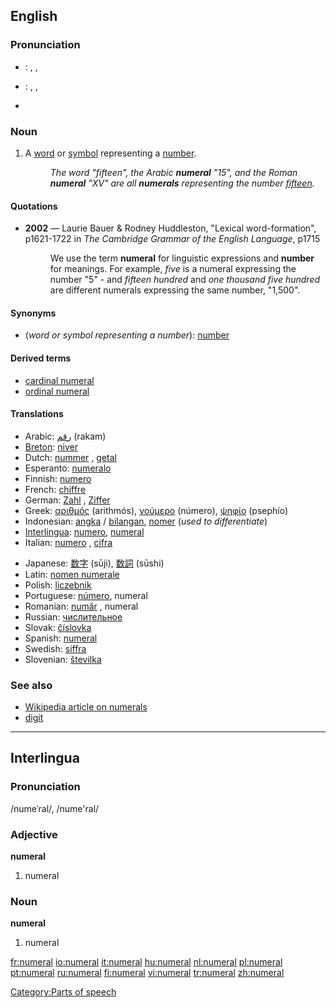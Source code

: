 ==English==

===Pronunciation===
*{{italbrac|[[RP]]}}: {{AHD|nyo͞o'mərəl}}, {{IPA|/ˈnjuːmərəl/}}, {{SAMPA|/'nju:m@r@l/}}
*{{italbrac|US}}: {{AHD|no͞o'mərəl}}, {{IPA|/ˈnumɜrəl/}}, {{SAMPA|/'num3r@l/}}
*{{audio|en-us-numeral.ogg|Audio (US)}}

===Noun===
{{en-noun}}

# A [[word]] or [[symbol]] representing a [[number]].
#:''The word "fifteen", the Arabic '''numeral''' "15", and the Roman '''numeral''' "XV" are all '''numerals''' representing the number [[fifteen]].''

====Quotations====
*'''2002''' — Laurie Bauer & Rodney Huddleston, "Lexical word-formation", p1621-1722 in ''The Cambridge Grammar of the English Language'', p1715
*:We use the term '''numeral''' for linguistic expressions and '''number''' for meanings.  For example, ''five'' is a numeral expressing the number "5" - and ''fifteen hundred'' and ''one thousand five hundred'' are different numerals expressing the same number, "1,500".

====Synonyms====
*(''word or symbol representing a number''): [[number]]

====Derived terms====
*[[cardinal numeral]]
*[[ordinal numeral]]

====Translations====
{{trans-top|word or symbol representing a number}}
*Arabic: [[رقم]] (rakam)
*[[Breton]]: [[niver]] {{m}}
*Dutch: [[nummer]] {{n}}, [[getal]] {{n}}
*Esperanto: [[numeralo]]
*Finnish: [[numero#Finnish|numero]]
*French: [[chiffre]] {{m}}
*German: [[Zahl]] {{f}}, [[Ziffer]] {{f}}
*Greek: [[αριθμός]] {{m}} (arithmós), [[νούμερο]] {{n}} (número), [[ψηφίο]] {{n}} (psephío)
*Indonesian: [[angka]] / [[bilang|bilangan]], [[nomer]] (''used to differentiate'')
*[[Interlingua]]: [[numero#Interlingua|numero]], [[numeral#Interlingua|numeral]]
*Italian: [[numero]] {{m}}, [[cifra]] {{f}}
{{trans-mid}}
*Japanese: [[数字]] (sūji), [[数詞]] (sūshi)
*Latin: [[nomen numerale]]
*Polish: [[liczebnik]] {{m}}
*Portuguese: [[número]], numeral
*Romanian: [[număr]] {{n}} , numeral {{n}}
*Russian: [[числительное]] {{n}}
*Slovak: [[číslovka]] {{f}}
*Spanish: [[#Spanish|numeral]]
*Swedish: [[siffra]] {{c}}
*Slovenian: [[številka]]
{{trans-bottom}}

===See also===
*[[w:Numeral|Wikipedia article on numerals]]
*[[digit]]

----

==Interlingua==

===Pronunciation===
/numeˈral/, /nume'ral/

===Adjective===
'''numeral'''

# numeral

===Noun===
'''numeral'''

# numeral

[[Category:Parts of speech]]

[[fr:numeral]]
[[io:numeral]]
[[it:numeral]]
[[hu:numeral]]
[[nl:numeral]]
[[pl:numeral]]
[[pt:numeral]]
[[ru:numeral]]
[[fi:numeral]]
[[vi:numeral]]
[[tr:numeral]]
[[zh:numeral]]
